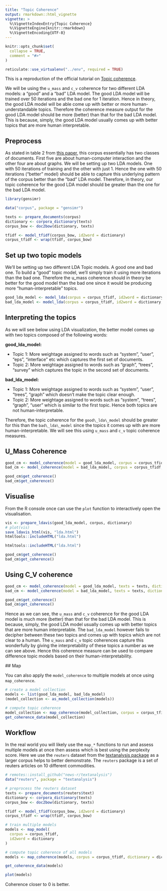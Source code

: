 ```yaml
---
title: "Topic Coherence"
output: rmarkdown::html_vignette
vignette: >
  %\VignetteIndexEntry{Topic Coherence}
  %\VignetteEngine{knitr::rmarkdown}
  %\VignetteEncoding{UTF-8}
---
```


```r
knitr::opts_chunk$set(
  collapse = TRUE,
  comment = "#>"
)

reticulate::use_virtualenv("../env", required = TRUE)
```

This is a reproduction of the official tutorial on [Topic coherence](https://github.com/RaRe-Technologies/gensim/blob/develop/docs/notebooks/topic_coherence_tutorial.ipynb).

We will be using the `u_mass` and `c_v` coherence for two different LDA models: a "good" and a "bad" LDA model. The good LDA model will be trained over 50 iterations and the bad one for 1 iteration. Hence in theory, the good LDA model will be able come up with better or more human-understandable topics. Therefore the coherence measure output for the good LDA model should be more (better) than that for the bad LDA model. This is because, simply, the good LDA model usually comes up with better topics that are more human interpretable.

## Preprocess

As stated in table 2 from [this paper](http://www.cs.bham.ac.uk/~pxt/IDA/lsa_ind.pdf), this corpus essentially has two classes of documents. First five are about human-computer interaction and the other four are about graphs. We will be setting up two LDA models. One with 50 iterations of training and the other with just 1. Hence the one with 50 iterations ("better" model) should be able to capture this underlying pattern of the corpus better than the "bad" LDA model. Therefore, in theory, our topic coherence for the good LDA model should be greater than the one for the bad LDA model.

```r
library(gensimr)

data("corpus", package = "gensimr")

texts <- prepare_documents(corpus)
dictionary <- corpora_dictionary(texts)
corpus_bow <- doc2bow(dictionary, texts)

tfidf <- model_tfidf(corpus_bow, id2word = dictionary)
corpus_tfidf <- wrap(tfidf, corpus_bow)
```

## Set up two topic models

We'll be setting up two different LDA Topic models. A good one and bad one. To build a "good" topic model, we'll simply train it using more iterations than the bad one. Therefore the u_mass coherence should in theory be better for the good model than the bad one since it would be producing more "human-interpretable" topics.

```r
good_lda_model <- model_lda(corpus = corpus_tfidf, id2word = dictionary, iterations = 50L, num_topics = 2L)
bad_lda_model <- model_lda(corpus = corpus_tfidf, id2word = dictionary, iterations = 1L, num_topics = 10L)
```

## Interpreting the topics

As we will see below using LDA visualization, the better model comes up with two topics composed of the following words:

__good\_lda\_model:__

- Topic 1: More weightage assigned to words such as "system", "user", "eps", "interface" etc which captures the first set of documents.
- Topic 2: More weightage assigned to words such as "graph", "trees", "survey" which captures the topic in the second set of documents.

__bad\_lda\_model:__

- Topic 1: More weightage assigned to words such as "system", "user", "trees", "graph" which doesn't make the topic clear enough.
- Topic 2: More weightage assigned to words such as "system", "trees", "graph", "user" which is similar to the first topic. Hence both topics are not human-interpretable.

Therefore, the topic coherence for the `good\_lda\_model` should be greater for this than the `bad\_lda\_model` since the topics it comes up with are more human-interpretable. We will see this using `u_mass` and `c_v` topic coherence measures.

## U_Mass Coherence

```r
good_cm <- model_coherence(model = good_lda_model, corpus = corpus_tfidf, dictionary = dictionary, coherence = 'u_mass')
bad_cm <- model_coherence(model = bad_lda_model, corpus = corpus_tfidf, dictionary = dictionary, coherence = 'u_mass')
```

```r
good_cm$get_coherence()
bad_cm$get_coherence()
```

## Visualise

From the R console once can use the `plot` function to interactively open the visualisation.

```r
vis <- prepare_ldavis(good_lda_model, corpus, dictionary)
# plot(vis)
save_ldavis_html(vis, "lda.html")
htmltools::includeHTML("lda.html")
```

```r
htmltools::includeHTML("lda.html")
```

```r
good_cm$get_coherence()
bad_cm$get_coherence()
```

## Using C_V coherence

```r
good_cm <- model_coherence(model = good_lda_model, texts = texts, dictionary = dictionary, coherence = 'c_v')
bad_cm <- model_coherence(model = bad_lda_model, texts = texts, dictionary = dictionary, coherence = 'c_v')
```

```r
good_cm$get_coherence()
bad_cm$get_coherence()
```

Hence as we can see, the `u_mass` and `c_v` coherence for the good LDA model is much more (better) than that for the bad LDA model. This is because, simply, the good LDA model usually comes up with better topics that are more human interpretable. The `bad_lda_model` however fails to decipher between these two topics and comes up with topics which are not clear to a human. The `u_mass` and `c_v` topic coherences capture this wonderfully by giving the interpretability of these topics a number as we can see above. Hence this coherence measure can be used to compare difference topic models based on their human-interpretability.

## Map

You can also apply the `model_coherence` to multiple models at once using `map_coherence`.

```r
# create a model collection
models <- list(good_lda_model, bad_lda_model)
(model_collection <- as_model_collection(models))

# compute topic coherence
model_collection <- map_coherence(model_collection, corpus = corpus_tfidf, dictionary = dictionary, coherence = 'u_mass')
get_coherence_data(model_collection)
```

## Workflow

In the real world you will likely use the `map_*` functions to run and assess multiple models at once then assess which is best using the perplexity score. Here we use the `reuters` dataset from the [textanalysis package](https://textanalysis.news-r.org/) as a larger corpus helps to better demonstrate. The `reuters` package is a set of reuters articles on 10 different commodities.

```r
# remotes::install_github("news-r/textanalysis")
data("reuters", package = "textanalysis")

# preprocess the reuters dataset
texts <- prepare_documents(reuters$text)
dictionary <- corpora_dictionary(texts)
corpus_bow <- doc2bow(dictionary, texts)

tfidf <- model_tfidf(corpus_bow, id2word = dictionary)
corpus_tfidf <- wrap(tfidf, corpus_bow)

# train multiple models
models <- map_model(
  corpus = corpus_tfidf, 
  id2word = dictionary
) 

# compute topic coherence of all models
models <- map_coherence(models, corpus = corpus_tfidf, dictionary = dictionary, coherence = 'u_mass')

get_coherence_data(models)

plot(models)
```

Coherence closer to 0 is better.